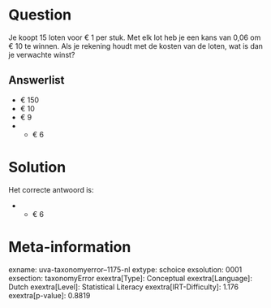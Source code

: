 Question
========

Je koopt 15 loten voor € 1 per stuk. Met elk lot heb je een kans van
0,06 om € 10 te winnen. Als je rekening houdt met de kosten van de
loten, wat is dan je verwachte winst?

Answerlist
----------

* € 150
* € 10
* € 9
* - € 6

Solution
========

Het correcte antwoord is: 

* - € 6

Meta-information
================
exname: uva-taxonomyerror--1175-nl
extype: schoice
exsolution: 0001
exsection: taxonomyError 
exextra[Type]: Conceptual
exextra[Language]: Dutch
exextra[Level]: Statistical Literacy
exextra[IRT-Difficulty]: 1.176
exextra[p-value]: 0.8819
